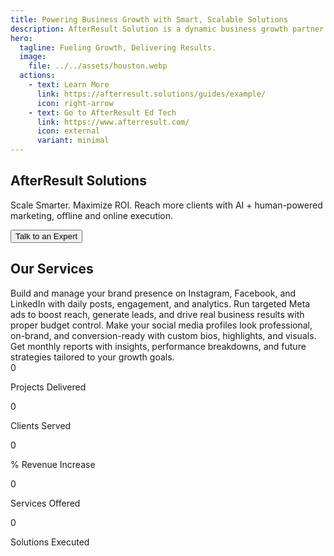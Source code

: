 ```yaml
---
title: Powering Business Growth with Smart, Scalable Solutions
description: AfterResult Solution is a dynamic business growth partner specializing in lead generation, digital marketing, and brand development. We help businesses—big or small—connect with their target audience through strategic online and offline marketing solutions designed to deliver measurable results. Our expertise spans from social media management and SEO to targeted campaigns that boost visibility, engagement, and conversions. At AfterResult Solution, we are committed to driving real impact for our clients by transforming prospects into loyal customers, helping brands grow sustainably in a competitive market.
hero:
  tagline: Fueling Growth, Delivering Results.
  image:
    file: ../../assets/houston.webp
  actions:
    - text: Learn More
      link: https://afterresult.solutions/guides/example/
      icon: right-arrow
    - text: Go to AfterResult Ed Tech
      link: https://www.afterresult.com/
      icon: external
      variant: minimal
---
```



<section class="hero">
  <h1>AfterResult Solutions</h1>
  <p>Scale Smarter. Maximize ROI. Reach more clients with AI + human-powered marketing, offline and online execution.</p>
  <button>Talk to an Expert</button>
</section>


## Our Services

<CardGrid stagger>
  <Card title="Social Media Marketing & Management" icon="star">
    Build and manage your brand presence on Instagram, Facebook, and LinkedIn with daily posts, engagement, and analytics.
  </Card>

  <Card title="Performance-Driven Ad Campaigns" icon="star">
    Run targeted Meta ads to boost reach, generate leads, and drive real business results with proper budget control.
  </Card>

  <Card title="Profile Optimization & Branding" icon="star">
    Make your social media profiles look professional, on-brand, and conversion-ready with custom bios, highlights, and visuals.
  </Card>

  <Card title="Analytics & Strategy Reports" icon="star">
    Get monthly reports with insights, performance breakdowns, and future strategies tailored to your growth goals.
  </Card>
</CardGrid>

<section class="stats">
  <div class="stat">
    <span class="animated-number" data-target="210">0</span>
    <p>Projects Delivered</p>
  </div>
  <div class="stat">
    <span class="animated-number" data-target="100">0</span>
    <p>Clients Served</p>
  </div>
  <div class="stat">
    <span class="animated-number" data-target="30">0</span>
    <p>% Revenue Increase</p>
  </div>
  <div class="stat">
    <span class="animated-number" data-target="90">0</span>
    <p>Services Offered</p>
  </div>
  <div class="stat">
    <span class="animated-number" data-target="550">0</span>
    <p>Solutions Executed</p>
  </div>
  <!-- Add more stats as needed -->
</section>

<script>
  document.querySelectorAll('.animated-number').forEach(el => {
    let target = +el.getAttribute('data-target');
    let count = 0;
    let step = Math.ceil(target / 60);
    function update() {
      count += step;
      if (count < target) {
        el.textContent = count;
        requestAnimationFrame(update);
      } else {
        el.textContent = target;
      }
    }
    update();
  });
</script>


